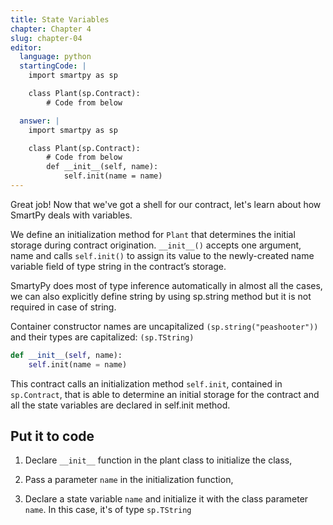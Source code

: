 ```yaml
---
title: State Variables
chapter: Chapter 4
slug: chapter-04
editor:
  language: python
  startingCode: |
    import smartpy as sp

    class Plant(sp.Contract):
        # Code from below

  answer: |  
    import smartpy as sp

    class Plant(sp.Contract):
        # Code from below
        def __init__(self, name):
            self.init(name = name)
---
```


Great job! Now that we've got a shell for our contract, let's learn about how SmartPy deals with variables.

We define an initialization method for `Plant` that determines the initial storage during contract origination. `__init__()` accepts one argument, name and calls `self.init()` to assign its value to the newly-created name variable field of type string in the contract’s storage.

SmartyPy does most of type inference automatically in almost all the cases, we can also explicitly define string by using sp.string method but it is not required in case of string.

Container constructor names are uncapitalized `(sp.string("peashooter"))` and their types are capitalized: `(sp.TString)`

```python
def __init__(self, name):
    self.init(name = name)
```

This contract calls an initialization method `self.init`, contained in `sp.Contract`, that is able to determine an initial storage for the contract and all the state variables are declared in self.init method.

## Put it to code

1) Declare `__init__` function in the plant class to initialize the class,

2) Pass a parameter `name` in the initialization function,

3) Declare a state variable `name` and initialize it with the class parameter `name`. In this case, it's of type `sp.TString` 
